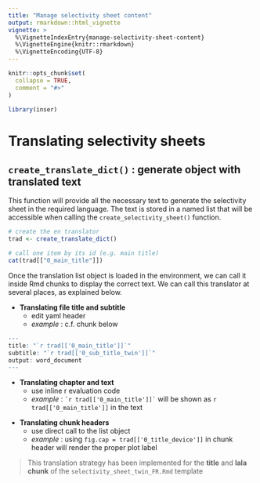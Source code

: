 ```yaml
---
title: "Manage selectivity sheet content"
output: rmarkdown::html_vignette
vignette: >
  %\VignetteIndexEntry{manage-selectivity-sheet-content}
  %\VignetteEngine{knitr::rmarkdown}
  %\VignetteEncoding{UTF-8}
---
```


```r
knitr::opts_chunk$set(
  collapse = TRUE,
  comment = "#>"
)
```

```r
library(inser)
```

<!-- WARNING - This vignette is generated by {fusen} from /dev/flat_utils_selectivity_sheet.Rmd: do not edit by hand -->

# Translating selectivity sheets

## `create_translate_dict()` : generate object with translated text

This function will provide all the necessary text to generate the selectivity sheet in the required language. The text is stored in a named list that will be accessible when calling the `create_selectivity_sheet()` function.


```r
# create the en translator
trad <- create_translate_dict()

# call one item by its id (e.g. main title)
cat(trad[["0_main_title"]])
```

Once the translation list object is loaded in the environment, we can call it inside Rmd chunks to display the correct text. We can call this translator at several places, as explained below.

* **Translating file title and subtitle**
  - edit yaml header
  - _example_ : c.f. chunk below
  

```r
---
title: "`r trad[['0_main_title']]`"
subtitle: "`r trad[['0_sub_title_twin']]`"
output: word_document
---
```

* **Translating chapter and text**
  - use inline r evaluation code
  - _example_ : `` `r
trad[['0_main_title']]` `` will be shown as `r trad[['0_main_title']]` in the text

<!-- line break in r inline code prevents it to be evaluated so we can show the verbatim -->

* **Translating chunk headers**
  - use direct call to the list object
  - _example_ : using `fig.cap = trad[['0_title_device']]` in chunk header will render the proper plot label

> This translation strategy has been implemented for the **title** and **lala chunk** of the `selectivity_sheet_twin_FR.Rmd` template


